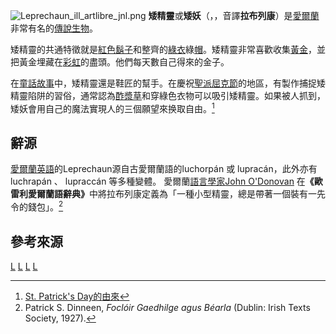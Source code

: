 {{expand|time=2015-09-13T05:28:22+00:00}}
{{refimprove|time=2015-09-13T05:28:22+00:00}}
[[Image:Leprechaun_ill_artlibre_jnl.png|thumb]]
'''矮精靈'''或'''矮妖'''（{{lang-en|'''Leprechaun'''}}，{{lang-ga|'''Leipreachán'''}}，音譯'''拉布列康'''）是[[愛爾蘭|愛爾蘭]]非常有名的[[傳說生物|傳說生物]]。

矮精靈的共通特徵就是[[紅色|紅色]][[鬍子|鬍子]]和整齊的[[綠|綠]][[衣|衣]]綠[[帽|帽]]。矮精靈非常喜歡收集[[黃金|黃金]]，並把黃金埋藏在[[彩虹|彩虹]]的盡頭。他們每天數自己得來的金子。

在[[童話故事|童話故事]]中，矮精靈還是鞋匠的幫手。在慶祝[[聖派屈克節|聖派屈克節]]的地區，有製作捕捉矮精靈陷阱的習俗，通常認為[[酢漿草|酢漿草]]和穿綠色衣物可以吸引矮精靈。如果被人抓到，矮妖會用自己的魔法實現人的三個願望來换取自由。<ref>[http://tw.myblog.yahoo.com/louisa-lin/article?mid=2993 St. Patrick's Day的由來]{{dead link|date=2018年3月 |bot=InternetArchiveBot |fix-attempted=yes }}</ref>

==辭源==
[[愛爾蘭英語|愛爾蘭英語]]的Leprechaun源自古愛爾蘭語的luchorpán 或 lupracán，此外亦有luchrapán 、 lupraccán 等多種變體。{{sfnp|Ó Giolláin|1984|p=75}}
愛爾蘭[[語言學家|語言學家]][https://en.wikipedia.org/wiki/John_O%27Donovan_(scholar) John O'Donovan] {{Wayback|url=https://en.wikipedia.org/wiki/John_O%27Donovan_(scholar) |date=20211228140620 }}在'''《歐雷利愛爾蘭語辭典》'''中將拉布列康定義為「一種小型精靈，總是帶著一個裝有一先令的錢包」。<ref>Patrick S. Dinneen, ''Foclóir Gaedhilge agus Béarla'' (Dublin: Irish Texts Society, 1927).</ref>

==參考來源==
{{reflist}}

[[Category:愛爾蘭傳說生物|L]]
[[Category:妖精|L]]
[[Category:小人_(傳說生物)|L]]
[[Category:神話傳說中的詭計者|L]]